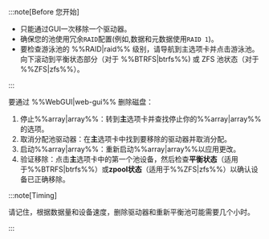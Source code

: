 :::note[Before 您开始]

- 只能通过GUI一次移除一个驱动器。
- 确保您的池使用冗余`RAID`配置(例如,数据和元数据使用`RAID 1`)。
- 要检查游泳池的 %%RAID|raid%% 级别，请导航到主选项卡并点击游泳池。向下滚动到平衡状态部分（对于 %%BTRFS|btrfs%%) 或 ZFS 池状态（对于 %%ZFS|zfs%%）。

:::

要通过 %%WebGUI|web-gui%% 删除磁盘：

1. 停止%%array|array%%：转到**主**选项卡并查找停止你的%%array|array%%的选项。
2. 取消分配池驱动器：在**主**选项卡中找到要移除的驱动器并取消分配。
3. 启动%%array|array%%：重新启动%%array|array%%以应用更改。
4. 验证移除：点击**主**选项卡中的第一个池设备，然后检查**平衡状态**（适用于%%BTRFS|btrfs%%）或**zpool状态**（适用于%%ZFS|zfs%%）以确认设备已正确移除。

:::note\[Timing]

请记住，根据数据量和设备速度，删除驱动器和重新平衡池可能需要几个小时。

:::
